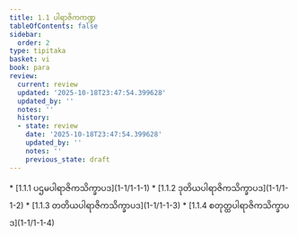 ```yaml
---
title: 1.1 ပါရာဇိကကဏ္ဍ
tableOfContents: false
sidebar:
  order: 2
type: tipitaka
basket: vi
book: para
review:
  current: review
  updated: '2025-10-18T23:47:54.399628'
  updated_by: ''
  notes: ''
  history:
  - state: review
    date: '2025-10-18T23:47:54.399628'
    updated_by: ''
    notes: ''
    previous_state: draft
---
```



<DynamicBreadcrumb />


<ReviewStatus review={frontmatter.review} showDetails={true} />

<HypothesisAnnotation frontmatter={frontmatter} />



<TableOfContents book="para" section="1.1">
* [1.1.1 ပဌမပါရာဇိကသိက္ခာပဒ](1-1/1-1-1)
* [1.1.2 ဒုတိယပါရာဇိကသိက္ခာပဒ](1-1/1-1-2)
* [1.1.3 တတိယပါရာဇိကသိက္ခာပဒ](1-1/1-1-3)
* [1.1.4 စတုတ္ထပါရာဇိကသိက္ခာပဒ](1-1/1-1-4)
</TableOfContents>